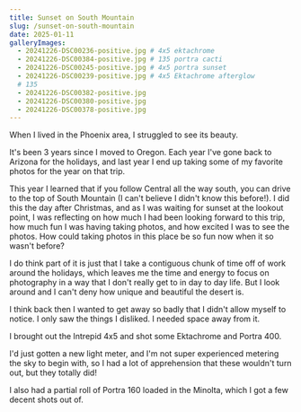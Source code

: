 ```yaml
---
title: Sunset on South Mountain
slug: /sunset-on-south-mountain
date: 2025-01-11
galleryImages:
  - 20241226-DSC00236-positive.jpg # 4x5 ektachrome
  - 20241226-DSC00384-positive.jpg # 135 portra cacti
  - 20241226-DSC00245-positive.jpg # 4x5 portra sunset
  - 20241226-DSC00239-positive.jpg # 4x5 Ektachrome afterglow
  # 135
  - 20241226-DSC00382-positive.jpg
  - 20241226-DSC00380-positive.jpg
  - 20241226-DSC00378-positive.jpg
---
```


When I lived in the Phoenix area, I struggled to see its beauty.

It's been 3 years since I moved to Oregon. Each year I've gone back to Arizona for the holidays, and last year I end up taking some of my favorite photos for the year on that trip.

This year I learned that if you follow Central all the way south, you can drive to the top of South Mountain (I can't believe I didn't know this before!). I did this the day after Christmas,
and as I was waiting for sunset at the lookout point, I was reflecting on how much I had been looking forward to this trip, how much fun I was having taking photos, and how excited I was to see the photos.
How could taking photos in this place be so fun now when it so wasn't before?

I do think part of it is just that I take a contiguous chunk of time off of work around the holidays, which leaves me the time and energy to focus on photography in a way that I don't
really get to in day to day life. But I look around and I can't deny how unique and beautiful the desert is.

I think back then I wanted to get away so badly that I didn't allow myself to notice. I only saw the things I disliked. I needed space away from it.

I brought out the Intrepid 4x5 and shot some Ektachrome and Portra 400.

<PostImageGroup>
  <PostImage alt="Ektachrome Sunset" props={props} index={0} />
  <PostImage alt="Portra 400 Sunset" props={props} index={2} />
  <PostImage alt="Ektachrome afterglow" props={props} index={3} />
</PostImageGroup>

I'd just gotten a new light meter, and I'm not super experienced metering
the sky to begin with, so I had a lot of apprehension that these wouldn't turn out, but
they totally did!

I also had a partial roll of Portra 160 loaded in the Minolta, which I got a few decent shots out of.

<PostImageGroup>
  <PostImage
    alt="Sunset flares into the camera over mountainous desert and backlit saguaro"
    props={props}
    index={1}
  />
  <PostImage alt="Portra 160" props={props} index={5} />
  <PostImage alt="Portra 160" props={props} index={4} />
  <PostImage alt="Portra 160" props={props} index={6} />
</PostImageGroup>
